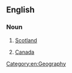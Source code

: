 ==English==

===Noun===
{{en-noun|head=[[north]] of the [[border]]|-}}

# {{lb|en|colloquial|British}} [[Scotland]]
# {{lb|en|colloquial|US}} [[Canada]]

[[Category:en:Geography]]